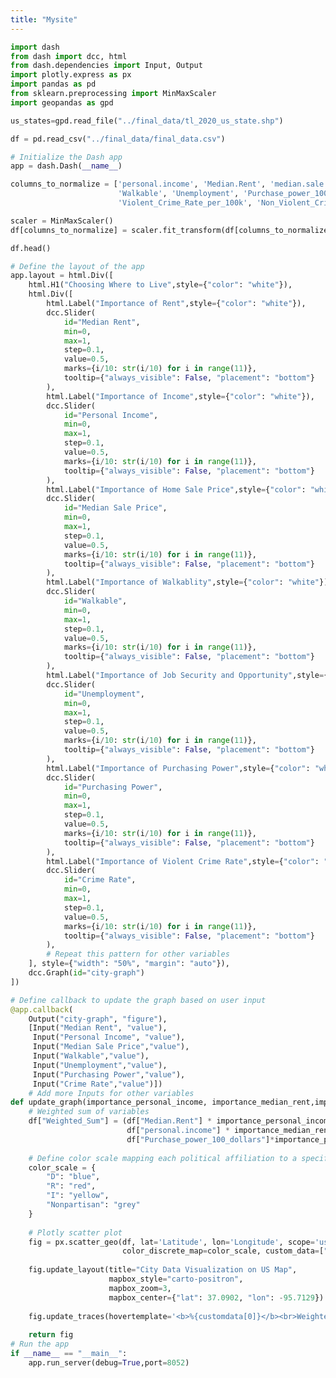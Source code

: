 ```yaml
---
title: "Mysite"
---
```


```python
import dash
from dash import dcc, html
from dash.dependencies import Input, Output
import plotly.express as px
import pandas as pd
from sklearn.preprocessing import MinMaxScaler
import geopandas as gpd
```

```python
us_states=gpd.read_file("../final_data/tl_2020_us_state.shp")
```

```python
df = pd.read_csv("../final_data/final_data.csv")

# Initialize the Dash app
app = dash.Dash(__name__)
```

```python
columns_to_normalize = ['personal.income', 'Median.Rent', 'median.sale.price',
                        'Walkable', 'Unemployment', 'Purchase_power_100_dollars',
                        'Violent_Crime_Rate_per_100k', 'Non_Violent_Crime_Rate_per_100k']
```

```python
scaler = MinMaxScaler()
df[columns_to_normalize] = scaler.fit_transform(df[columns_to_normalize])
```

```python
df.head()
```

```python
# Define the layout of the app
app.layout = html.Div([
    html.H1("Choosing Where to Live",style={"color": "white"}),
    html.Div([
        html.Label("Importance of Rent",style={"color": "white"}),
        dcc.Slider(
            id="Median Rent",
            min=0,
            max=1,
            step=0.1,
            value=0.5,
            marks={i/10: str(i/10) for i in range(11)},
            tooltip={"always_visible": False, "placement": "bottom"}
        ),
        html.Label("Importance of Income",style={"color": "white"}),
        dcc.Slider(
            id="Personal Income",
            min=0,
            max=1,
            step=0.1,
            value=0.5,
            marks={i/10: str(i/10) for i in range(11)},
            tooltip={"always_visible": False, "placement": "bottom"}
        ),
        html.Label("Importance of Home Sale Price",style={"color": "white"}),
        dcc.Slider(
            id="Median Sale Price",
            min=0,
            max=1,
            step=0.1,
            value=0.5,
            marks={i/10: str(i/10) for i in range(11)},
            tooltip={"always_visible": False, "placement": "bottom"}
        ),
        html.Label("Importance of Walkablity",style={"color": "white"}),
        dcc.Slider(
            id="Walkable",
            min=0,
            max=1,
            step=0.1,
            value=0.5,
            marks={i/10: str(i/10) for i in range(11)},
            tooltip={"always_visible": False, "placement": "bottom"}
        ),
        html.Label("Importance of Job Security and Opportunity",style={"color": "white"}),
        dcc.Slider(
            id="Unemployment",
            min=0,
            max=1,
            step=0.1,
            value=0.5,
            marks={i/10: str(i/10) for i in range(11)},
            tooltip={"always_visible": False, "placement": "bottom"}
        ),
        html.Label("Importance of Purchasing Power",style={"color": "white"}),
        dcc.Slider(
            id="Purchasing Power",
            min=0,
            max=1,
            step=0.1,
            value=0.5,
            marks={i/10: str(i/10) for i in range(11)},
            tooltip={"always_visible": False, "placement": "bottom"}
        ),
        html.Label("Importance of Violent Crime Rate",style={"color": "white"}),
        dcc.Slider(
            id="Crime Rate",
            min=0,
            max=1,
            step=0.1,
            value=0.5,
            marks={i/10: str(i/10) for i in range(11)},
            tooltip={"always_visible": False, "placement": "bottom"}
        ),
        # Repeat this pattern for other variables
    ], style={"width": "50%", "margin": "auto"}),
    dcc.Graph(id="city-graph")
])

# Define callback to update the graph based on user input
@app.callback(
    Output("city-graph", "figure"),
    [Input("Median Rent", "value"),
     Input("Personal Income", "value"),
     Input("Median Sale Price","value"),
     Input("Walkable","value"),
     Input("Unemployment","value"),
     Input("Purchasing Power","value"),
     Input("Crime Rate","value")])
    # Add more Inputs for other variables
def update_graph(importance_personal_income, importance_median_rent,importance_median_sale_price,importance_walkable,importance_unemployment,importance_purchasing_power,importance_crime):
    # Weighted sum of variables
    df["Weighted_Sum"] = (df["Median.Rent"] * importance_personal_income +
                          df["personal.income"] * importance_median_rent + df["median.sale.price"]*importance_median_sale_price +df["Walkable"]*importance_walkable+df["Unemployment"]*importance_unemployment+
                          df["Purchase_power_100_dollars"]*importance_purchasing_power+df["Violent_Crime_Rate_per_100k"]*importance_crime)
    
    # Define color scale mapping each political affiliation to a specific color
    color_scale = {
        "D": "blue",
        "R": "red",
        "I": "yellow",
        "Nonpartisan": "grey"
    }
    
    # Plotly scatter plot
    fig = px.scatter_geo(df, lat='Latitude', lon='Longitude', scope='usa', size="Weighted_Sum", color="Political_Affiliation",
                         color_discrete_map=color_scale, custom_data=["REGION", "Weighted_Sum"])
    
    fig.update_layout(title="City Data Visualization on US Map",
                      mapbox_style="carto-positron",
                      mapbox_zoom=3,
                      mapbox_center={"lat": 37.0902, "lon": -95.7129})
    
    fig.update_traces(hovertemplate='<b>%{customdata[0]}</b><br>Weighted Sum: %{customdata[1]:.2f}')
    
    return fig
# Run the app
if __name__ == "__main__":
    app.run_server(debug=True,port=8052)
```